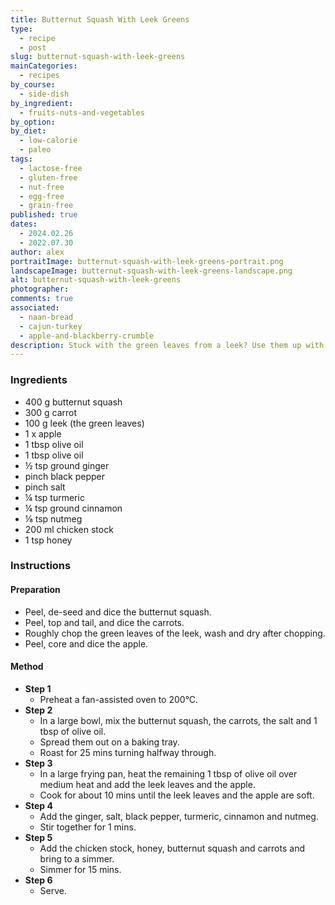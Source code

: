 ```yaml
---
title: Butternut Squash With Leek Greens
type:
  - recipe
  - post
slug: butternut-squash-with-leek-greens
mainCategories:
  - recipes
by_course:
  - side-dish
by_ingredient:
  - fruits-nuts-and-vegetables
by_option:
by_diet:
  - low-calorie
  - paleo
tags:
  - lactose-free
  - gluten-free
  - nut-free
  - egg-free
  - grain-free
published: true
dates:
  - 2024.02.26
  - 2022.07.30
author: alex
portraitImage: butternut-squash-with-leek-greens-portrait.png
landscapeImage: butternut-squash-with-leek-greens-landscape.png
alt: butternut-squash-with-leek-greens
photographer:
comments: true
associated:
  - naan-bread
  - cajun-turkey
  - apple-and-blackberry-crumble
description: Stuck with the green leaves from a leek? Use them up with this recipe and it tastes nice too.
---
```


<Ingredients>

### Ingredients

- 400 g butternut squash
- 300 g carrot
- 100 g leek (the green leaves)
- 1 x apple
- 1 tbsp olive oil
- 1 tbsp olive oil
- ½ tsp ground ginger
- pinch black pepper
- pinch salt
- ¼ tsp turmeric
- ¼ tsp ground cinnamon
- ⅛ tsp nutmeg
- 200 ml chicken stock
- 1 tsp honey

</Ingredients>

<Instructions>

### Instructions

#### Preparation

- Peel, de-seed and dice the butternut squash.
- Peel, top and tail, and dice the carrots.
- Roughly chop the green leaves of the leek, wash and dry after chopping.
- Peel, core and dice the apple.

#### Method

- **Step 1**
  - Preheat a fan-assisted oven to 200°C.
- **Step 2**
  - In a large bowl, mix the butternut squash, the carrots, the salt and 1 tbsp of olive oil.
  - Spread them out on a baking tray.
  - Roast for 25 mins turning halfway through.
- **Step 3**
  - In a large frying pan, heat the remaining 1 tbsp of olive oil over medium heat and add the leek leaves and the apple.
  - Cook for about 10 mins until the leek leaves and the apple are soft.
- **Step 4**
  - Add the ginger, salt, black pepper, turmeric, cinnamon and nutmeg.
  - Stir together for 1 mins.
- **Step 5**
  - Add the chicken stock, honey, butternut squash and carrots and bring to a simmer.
  - Simmer for 15 mins.
- **Step 6**
  - Serve.

</Instructions>
